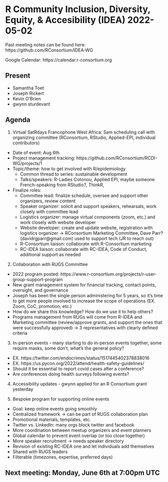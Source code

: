 # R Community Inclusion, Diversity, Equity, & Accesibility (IDEA) 2022-05-02

Past meeting notes can be found here: https://github.com/RConsortium/IDEA-WG

Google Calendar: https://calendar.r-consortium.org

## Present

- Samantha Toet
- Joseph Rickert
- Kevin O’Brien
- gwynn sturdevant


## Agenda

1. Virtual SatRdays Francophone West Africa: Sam scheduling call with organizing committee (RConsortium, RStudio, Applied-EPI, individual contributors)
  - Date of event: Aug 6th  
  - Project management tracking: https://github.com/RConsortium/RCDI-WG/projects/1
  - Topic/theme: how to get involved with R/epidemiology
    - Common thread to series: sustainable development
    - Talks/speakers: R-Ladies Cotonou, Applied EPI, maybe someone French-speaking from RStudio?, ThinkR, 
  - Finalize roles:
    - Committee lead: finalize schedule, oversee and support other organizers, review content 
    - Speaker organizer: solicit and support speakers, rehearsals, work closely with committee lead
    - Logistics organizer: manage virtual components (zoom, etc.) and work closely with website developer
    - Website developer: create and update website, registration with logistics organizer → RConsortium Marketing Committee, Dave Parr? (davidrgparr@gmail.com) used to support tech (JR to reach out) 
    - R-Consortium liaison: collaborate with R-Consortium marketing 
    - RC-IDEA liaison: collaborate with RC-IDEA, Code of Conduct, additional support as needed

2. Collaboration with RUGS Committee
  - 2022 program posted: https://www.r-consortium.org/projects/r-user-group-support-program
  - New grant management system for financial tracking, contact points, oversight, and governance 
  - Joseph has been the single person administering for 5 years, so it’s time to get more people involved to increase the scope of operations (EX. Zoom, CoC, promotion, etc.) 
  - How do we share this knowledge? How do we use it to help others? 
  - Programs management from RUGs will come from R-IDEA and Marketing committee (review/approve grants, and support the ones that were successfully approved) → 3 representatives with clearly defined criteria 

3. In-person events - many starting to do in-person events together, some require masks, some don’t, what’s the general policy?
  - EX. https://twitter.com/endocrimes/status/1517445402378838016
  - EX. ​​https://us.pycon.org/2022/attend/health-safety-guidelines/
  - Should it be essential to report covid cases after a conference? 
  - Are conferences doing health surveys following events? 

4. Accessibility updates - gwynn applied for an R Consortium grant yesterday

5. Bespoke program for supporting online events
  - Goal: keep online events going smoothly 
  - Centralized framework → can be part of RUGS collaboration plan
  - Promotional materials, templates, etc. 
  - Twitter vs. LinkedIn: many orgs block twitter and facebook 
  - More coordination between meetup organizers and event planners 
  - Global calendar to prevent event overlap (or too close together)
  - More speaker recruitment → needs speaker directory
  - Revision of existing RC-IDEA one and let individuals add themselves 
  - Shared with RUGS leaders 
  - Filterable (timezones, expertise, preferred days) 

## Next meeting: Monday, June 6th at 7:00pm UTC